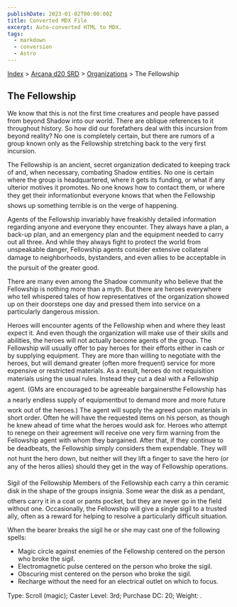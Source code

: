 ```yaml
---
publishDate: 2023-01-02T00:00:00Z
title: Converted MDX File
excerpt: Auto-converted HTML to MDX.
tags:
  - markdown
  - conversion
  - Astro
---
```






[Index](-index) > [Arcana d20 SRD](arcana-d20-srd-index) > [Organizations](arcana-d20-srd-organizations-index) > The Fellowship




## The Fellowship


We know that this is not the first time creatures and people have passed from beyond Shadow into our world. There are oblique references to it throughout history. So how did our forefathers deal with this incursion from beyond reality? No one is completely certain, but there are rumors of a group known only as the Fellowship stretching back to the very first incursion.


The Fellowship is an ancient, secret organization dedicated to keeping track of and, when necessary, combating Shadow entities. No one is certain where the group is headquartered, where it gets its funding, or what if any ulterior motives it promotes. No one knows how to contact them, or where they get their informationbut everyone knows that when the Fellowship shows up something terrible is on the verge of happening.


Agents of the Fellowship invariably have freakishly detailed information regarding anyone and everyone they encounter. They always have a plan, a back-up plan, and an emergency plan and the equipment needed to carry out all three. And while they always fight to protect the world from unspeakable danger, Fellowship agents consider extensive collateral damage to neighborhoods, bystanders, and even allies to be acceptable in the pursuit of the greater good.


There are many even among the Shadow community who believe that the Fellowship is nothing more than a myth. But there are heroes everywhere who tell whispered tales of how representatives of the organization showed up on their doorsteps one day and pressed them into service on a particularly dangerous mission.


Heroes will encounter agents of the Fellowship when and where they least expect it. And even though the organization will make use of their skills and abilities, the heroes will not actually become agents of the group. The Fellowship will usually offer to pay heroes for their efforts either in cash or by supplying equipment. They are more than willing to negotiate with the heroes, but will demand greater (often more frequent) service for more expensive or restricted materials. As a result, heroes do not requisition materials using the usual rules. Instead they cut a deal with a Fellowship agent. (GMs are encouraged to be agreeable bargainersthe Fellowship has a nearly endless supply of equipmentbut to demand more and more future work out of the heroes.) The agent will supply the agreed upon materials in short order. Often he will have the requested items on his person, as though he knew ahead of time what the heroes would ask for. Heroes who attempt to renege on their agreement will receive one very firm warning from the Fellowship agent with whom they bargained. After that, if they continue to be deadbeats, the Fellowship simply considers them expendable. They will not hunt the hero down, but neither will they lift a finger to save the hero (or any of the heros allies) should they get in the way of Fellowship operations.


Sigil of the Fellowship
Members of the Fellowship each carry a thin ceramic disk in the shape of the groups insignia. Some wear the disk as a pendant, others carry it in a coat or pants pocket, but they are never go in the field without one. Occasionally, the Fellowship will give a single sigil to a trusted ally, often as a reward for helping to resolve a particularly difficult situation.


When the bearer breaks the sigil he or she may cast one of the following spells:


- Magic circle against enemies of the Fellowship centered on the person who broke the sigil.
- Electromagnetic pulse centered on the person who broke the sigil.
- Obscuring mist centered on the person who broke the sigil.
- Recharge without the need for an electrical outlet on which to focus.


Type: Scroll (magic); Caster Level: 3rd; Purchase DC: 20; Weight: .




